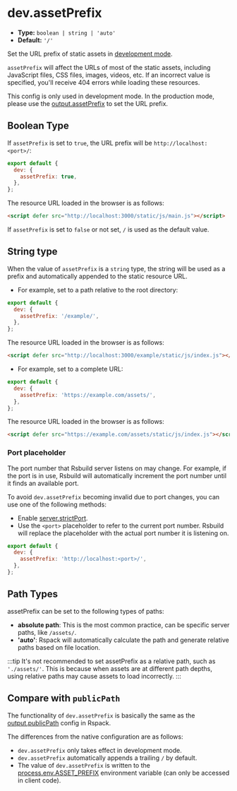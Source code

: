 # dev.assetPrefix

- **Type:** `boolean | string | 'auto'`
- **Default:** `'/'`

Set the URL prefix of static assets in [development mode](/config/mode).

`assetPrefix` will affect the URLs of most of the static assets, including JavaScript files, CSS files, images, videos, etc. If an incorrect value is specified, you'll receive 404 errors while loading these resources.

This config is only used in development mode. In the production mode, please use the [output.assetPrefix](/config/output/asset-prefix) to set the URL prefix.

## Boolean Type

If `assetPrefix` is set to `true`, the URL prefix will be `http://localhost:<port>/`:

```js
export default {
  dev: {
    assetPrefix: true,
  },
};
```

The resource URL loaded in the browser is as follows:

```html
<script defer src="http://localhost:3000/static/js/main.js"></script>
```

If `assetPrefix` is set to `false` or not set, `/` is used as the default value.

## String type

When the value of `assetPrefix` is a `string` type, the string will be used as a prefix and automatically appended to the static resource URL.

- For example, set to a path relative to the root directory:

```js
export default {
  dev: {
    assetPrefix: '/example/',
  },
};
```

The resource URL loaded in the browser is as follows:

```html
<script defer src="http://localhost:3000/example/static/js/index.js"></script>
```

- For example, set to a complete URL:

```js
export default {
  dev: {
    assetPrefix: 'https://example.com/assets/',
  },
};
```

The resource URL loaded in the browser is as follows:

```html
<script defer src="https://example.com/assets/static/js/index.js"></script>
```

### Port placeholder

The port number that Rsbuild server listens on may change. For example, if the port is in use, Rsbuild will automatically increment the port number until it finds an available port.

To avoid `dev.assetPrefix` becoming invalid due to port changes, you can use one of the following methods:

- Enable [server.strictPort](/config/server/strict-port).
- Use the `<port>` placeholder to refer to the current port number. Rsbuild will replace the placeholder with the actual port number it is listening on.

```js title="rsbuild.config.ts"
export default {
  dev: {
    assetPrefix: 'http://localhost:<port>/',
  },
};
```

## Path Types

assetPrefix can be set to the following types of paths:

- **absolute path**: This is the most common practice, can be specific server paths, like `/assets/`.
- **'auto'**: Rspack will automatically calculate the path and generate relative paths based on file location.

:::tip
It's not recommended to set assetPrefix as a relative path, such as `'./assets/'`. This is because when assets are at different path depths, using relative paths may cause assets to load incorrectly.
:::

## Compare with `publicPath`

The functionality of `dev.assetPrefix` is basically the same as the [output.publicPath](https://rspack.dev/config/output#outputpublicpath) config in Rspack.

The differences from the native configuration are as follows:

- `dev.assetPrefix` only takes effect in development mode.
- `dev.assetPrefix` automatically appends a trailing `/` by default.
- The value of `dev.assetPrefix` is written to the [process.env.ASSET_PREFIX](/guide/advanced/env-vars#processenvasset_prefix) environment variable (can only be accessed in client code).
